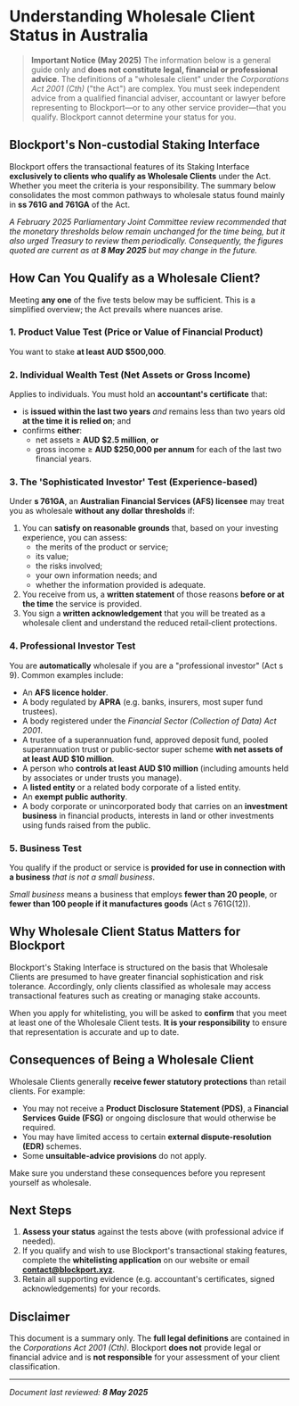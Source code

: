 # Understanding Wholesale Client Status in Australia

> **Important Notice (May 2025)**
> The information below is a general guide only and **does not constitute legal, financial or professional advice**. The definitions of a "wholesale client" under the *Corporations Act 2001 (Cth)* ("the Act") are complex. You must seek independent advice from a qualified financial adviser, accountant or lawyer before representing to Blockport—or to any other service provider—that you qualify. Blockport cannot determine your status for you.


## Blockport's Non‑custodial Staking Interface

Blockport offers the transactional features of its Staking Interface **exclusively to clients who qualify as Wholesale Clients** under the Act. Whether you meet the criteria is your responsibility. The summary below consolidates the most common pathways to wholesale status found mainly in **ss 761G and 761GA** of the Act.

*A February 2025 Parliamentary Joint Committee review recommended that the monetary thresholds below remain unchanged for the time being, but it also urged Treasury to review them periodically. Consequently, the figures quoted are current as at **8 May 2025** but may change in the future.*



## How Can You Qualify as a Wholesale Client?

Meeting **any one** of the five tests below may be sufficient. This is a simplified overview; the Act prevails where nuances arise.

### 1. Product Value Test (Price or Value of Financial Product)

You want to stake **at least AUD $500,000**.

### 2. Individual Wealth Test (Net Assets or Gross Income)

Applies to individuals. You must hold an **accountant's certificate** that:

* is **issued within the last two years** *and* remains less than two years old **at the time it is relied on**; and
* confirms **either**:
  * net assets ≥ **AUD $2.5 million**, **or**
  * gross income ≥ **AUD $250,000 per annum** for each of the last two financial years.

### 3. The 'Sophisticated Investor' Test (Experience‑based)

Under **s 761GA**, an **Australian Financial Services (AFS) licensee** may treat you as wholesale **without any dollar thresholds** if:

1. You can **satisfy on reasonable grounds** that, based on your investing experience, you can assess:
   * the merits of the product or service;
   * its value;
   * the risks involved;
   * your own information needs; and
   * whether the information provided is adequate.
2. You receive from us, a **written statement** of those reasons **before or at the time** the service is provided.
3. You sign a **written acknowledgement** that you will be treated as a wholesale client and understand the reduced retail‑client protections.

### 4. Professional Investor Test

You are **automatically** wholesale if you are a "professional investor" (Act s 9). Common examples include:

* An **AFS licence holder**.
* A body regulated by **APRA** (e.g. banks, insurers, most super fund trustees).
* A body registered under the *Financial Sector (Collection of Data) Act 2001*.
* A trustee of a superannuation fund, approved deposit fund, pooled superannuation trust or public‑sector super scheme **with net assets of at least AUD $10 million**.
* A person who **controls at least AUD $10 million** (including amounts held by associates or under trusts you manage).
* A **listed entity** or a related body corporate of a listed entity.
* An **exempt public authority**.
* A body corporate or unincorporated body that carries on an **investment business** in financial products, interests in land or other investments using funds raised from the public.

### 5. Business Test

You qualify if the product or service is **provided for use in connection with a business** *that is not a small business*.

*Small business* means a business that employs **fewer than 20 people**, or **fewer than 100 people if it manufactures goods** (Act s 761G(12)).


## Why Wholesale Client Status Matters for Blockport

Blockport's Staking Interface is structured on the basis that Wholesale Clients are presumed to have greater financial sophistication and risk tolerance. Accordingly, only clients classified as wholesale may access transactional features such as creating or managing stake accounts.

When you apply for whitelisting, you will be asked to **confirm** that you meet at least one of the Wholesale Client tests. **It is your responsibility** to ensure that representation is accurate and up to date.


## Consequences of Being a Wholesale Client

Wholesale Clients generally **receive fewer statutory protections** than retail clients. For example:

* You may not receive a **Product Disclosure Statement (PDS)**, a **Financial Services Guide (FSG)** or ongoing disclosure that would otherwise be required.
* You may have limited access to certain **external dispute‑resolution (EDR)** schemes.
* Some **unsuitable‑advice provisions** do not apply.

Make sure you understand these consequences before you represent yourself as wholesale.


## Next Steps

1. **Assess your status** against the tests above (with professional advice if needed).
2. If you qualify and wish to use Blockport's transactional staking features, complete the **whitelisting application** on our website or email **[contact@blockport.xyz](mailto:contact@blockport.xyz)**.
3. Retain all supporting evidence (e.g. accountant's certificates, signed acknowledgements) for your records.


## Disclaimer

This document is a summary only. The **full legal definitions** are contained in the *Corporations Act 2001 (Cth)*. Blockport **does not** provide legal or financial advice and is **not responsible** for your assessment of your client classification.

---

*Document last reviewed: **8 May 2025***
